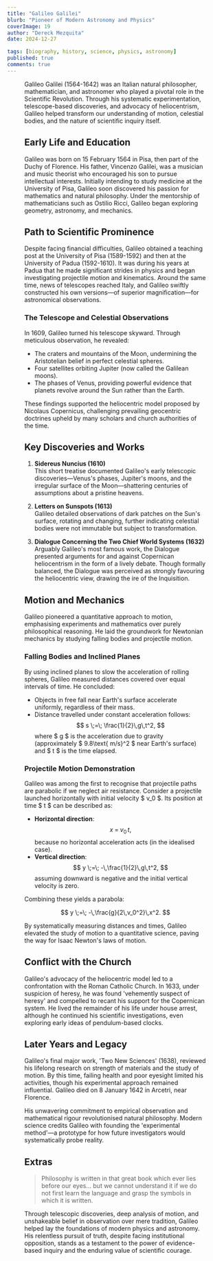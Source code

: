 ```yaml
---
title: "Galileo Galilei"
blurb: "Pioneer of Modern Astronomy and Physics"
coverImage: 19
author: "Dereck Mezquita"
date: 2024-12-27

tags: [biography, history, science, physics, astronomy]
published: true
comments: true
---
```


<Figure src="/references/biography_galileo-galilei/Justus_Sustermans_-_Portrait_of_Galileo_Galilei,_1636.jpg" />

Galileo Galilei (1564-1642) was an Italian natural philosopher, mathematician, and astronomer who played a pivotal role in the Scientific Revolution. Through his systematic experimentation, telescope-based discoveries, and advocacy of heliocentrism, Galileo helped transform our understanding of motion, celestial bodies, and the nature of scientific inquiry itself.

## Early Life and Education

Galileo was born on 15 February 1564 in Pisa, then part of the Duchy of Florence. His father, Vincenzo Galilei, was a musician and music theorist who encouraged his son to pursue intellectual interests. Initially intending to study medicine at the University of Pisa, Galileo soon discovered his passion for mathematics and natural philosophy. Under the mentorship of mathematicians such as Ostilio Ricci, Galileo began exploring geometry, astronomy, and mechanics.

## Path to Scientific Prominence

Despite facing financial difficulties, Galileo obtained a teaching post at the University of Pisa (1589-1592) and then at the University of Padua (1592-1610). It was during his years at Padua that he made significant strides in physics and began investigating projectile motion and kinematics. Around the same time, news of telescopes reached Italy, and Galileo swiftly constructed his own versions—of superior magnification—for astronomical observations.

### The Telescope and Celestial Observations

In 1609, Galileo turned his telescope skyward. Through meticulous observation, he revealed:

- The craters and mountains of the Moon, undermining the Aristotelian belief in perfect celestial spheres.
- Four satellites orbiting Jupiter (now called the Galilean moons).
- The phases of Venus, providing powerful evidence that planets revolve around the Sun rather than the Earth.

These findings supported the heliocentric model proposed by Nicolaus Copernicus, challenging prevailing geocentric doctrines upheld by many scholars and church authorities of the time.

## Key Discoveries and Works

1. **Sidereus Nuncius (1610)**  
   This short treatise documented Galileo's early telescopic discoveries—Venus's phases, Jupiter's moons, and the irregular surface of the Moon—shattering centuries of assumptions about a pristine heavens.

2. **Letters on Sunspots (1613)**  
   Galileo detailed observations of dark patches on the Sun's surface, rotating and changing, further indicating celestial bodies were not immutable but subject to transformation.

3. **Dialogue Concerning the Two Chief World Systems (1632)**  
   Arguably Galileo's most famous work, the Dialogue presented arguments for and against Copernican heliocentrism in the form of a lively debate. Though formally balanced, the Dialogue was perceived as strongly favouring the heliocentric view, drawing the ire of the Inquisition.

## Motion and Mechanics

Galileo pioneered a quantitative approach to motion, emphasising experiments and mathematics over purely philosophical reasoning. He laid the groundwork for Newtonian mechanics by studying falling bodies and projectile motion.

### Falling Bodies and Inclined Planes

By using inclined planes to slow the acceleration of rolling spheres, Galileo measured distances covered over equal intervals of time. He concluded:

- Objects in free fall near Earth's surface accelerate uniformly, regardless of their mass.
- Distance travelled under constant acceleration follows:
  $$
  s \;=\; \frac{1}{2}\,g\,t^2,
  $$
  where $ g $ is the acceleration due to gravity (approximately $ 9.8\text{ m/s}^2 $ near Earth's surface) and $ t $ is the time elapsed.

### Projectile Motion Demonstration

Galileo was among the first to recognise that projectile paths are parabolic if we neglect air resistance. Consider a projectile launched horizontally with initial velocity $ v_0 $. Its position at time $ t $ can be described as:

- **Horizontal direction**:  
  $$
  x \;=\; v_0 \, t,
  $$
  because no horizontal acceleration acts (in the idealised case).
- **Vertical direction**:  
  $$
  y \;=\; -\,\frac{1}{2}\,g\,t^2,
  $$
  assuming downward is negative and the initial vertical velocity is zero.

Combining these yields a parabola:

$$
y \;=\; -\,\frac{g}{2\,v_0^2}\,x^2.
$$

By systematically measuring distances and times, Galileo elevated the study of motion to a quantitative science, paving the way for Isaac Newton's laws of motion.

## Conflict with the Church

Galileo's advocacy of the heliocentric model led to a confrontation with the Roman Catholic Church. In 1633, under suspicion of heresy, he was found 'vehemently suspect of heresy' and compelled to recant his support for the Copernican system. He lived the remainder of his life under house arrest, although he continued his scientific investigations, even exploring early ideas of pendulum-based clocks.

## Later Years and Legacy

Galileo's final major work, 'Two New Sciences' (1638), reviewed his lifelong research on strength of materials and the study of motion. By this time, failing health and poor eyesight limited his activities, though his experimental approach remained influential. Galileo died on 8 January 1642 in Arcetri, near Florence.

His unwavering commitment to empirical observation and mathematical rigour revolutionised natural philosophy. Modern science credits Galileo with founding the 'experimental method'—a prototype for how future investigators would systematically probe reality.

## Extras

<Blockquote src="Galileo Galilei, 'Dialogue Concerning the Two Chief World Systems'">
Philosophy is written in that great book which ever lies before our eyes... but we cannot understand it if we do not first learn the language and grasp the symbols in which it is written.
</Blockquote>

Through telescopic discoveries, deep analysis of motion, and unshakeable belief in observation over mere tradition, Galileo helped lay the foundations of modern physics and astronomy. His relentless pursuit of truth, despite facing institutional opposition, stands as a testament to the power of evidence-based inquiry and the enduring value of scientific courage.